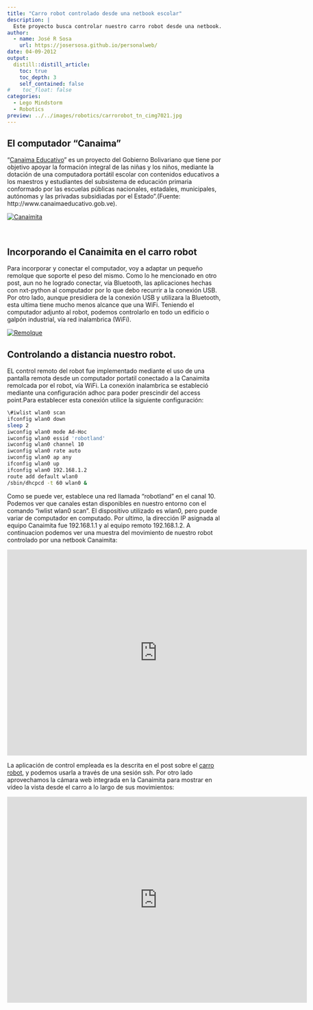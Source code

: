```yaml
---
title: "Carro robot controlado desde una netbook escolar"
description: |
  Este proyecto busca controlar nuestro carro robot desde una netbook. El objetivo es experimentar con la movilidad que representa el tener  nuestro robot conectado a una pequeña y liviana computadora pero con  mayores prestaciones que el NXT, tales como la capacidad de  procesamiento, la cámara web y la tarjeta de red WiFi. 
author:
  - name: José R Sosa
    url: https://josersosa.github.io/personalweb/
date: 04-09-2012
output:
  distill::distill_article:
    toc: true
    toc_depth: 3
    self_contained: false
#    toc_float: false
categories:
  - Lego Mindstorm
  - Robotics
preview: ../../images/robotics/carrorobot_tn_cimg7021.jpg
---
```



## El computador "Canaima" 

 

"[Canaima Educativo](http://www.canaimaeducativo.gob.ve/index.php?option=com_content&view=category&id=44&layout=blog&Itemid=92)" es un proyecto del Gobierno Bolivariano que tiene por objetivo apoyar  la formación integral de las niñas y los niños, mediante la dotación de  una computadora portátil escolar con contenidos educativos a los  maestros y estudiantes del subsistema de educación primaria conformado  por las escuelas públicas nacionales, estadales, municipales, autónomas y las privadas subsidiadas por el Estado".(Fuente:  http://www.canaimaeducativo.gob.ve).

<aside>
[![Canaimita](../../images/robotics/carrorobot_tn_cimg7022.jpg)](../../images/robotics/carrorobot_cimg7022.jpg)    
</aside>

​    

## Incorporando el Canaimita en el carro robot

 

Para incorporar y conectar el computador, voy a adaptar un pequeño remolque  que soporte el peso del mismo. Como lo he mencionado en otro post, aun  no he logrado conectar, vía Bluetooth, las aplicaciones hechas con  nxt-python al computador por lo que debo recurrir a la conexión USB. Por otro lado, aunque presidiera de la conexión USB y utilizara la  Bluetooth, esta ultima tiene mucho menos alcance que una WiFi. Teniendo  el computador adjunto al robot, podemos controlarlo en todo un edificio o galpón industrial, vía red inalambrica (WiFi). 

<aside>
[![Remolque](../../images/robotics/carrorobot_tn_cimg7014.jpg)](../../images/robotics/carrorobot_cimg7014.jpg)        
</aside>




## Controlando a distancia nuestro robot.


EL control remoto del robot fue implementado mediante el uso de una  pantalla remota desde un computador portatil conectado a la Canaimita  remolcada por el robot, vía WiFi. La conexión inalambrica se estableció  mediante una configuración adhoc para poder prescindir del access  point.Para establecer esta conexión utilice la siguiente configuración:

```bash
\#iwlist wlan0 scan
ifconfig wlan0 down
sleep 2
iwconfig wlan0 mode Ad-Hoc
iwconfig wlan0 essid 'robotland'
iwconfig wlan0 channel 10
iwconfig wlan0 rate auto
iwconfig wlan0 ap any
ifconfig wlan0 up
ifconfig wlan0 192.168.1.2
route add default wlan0
/sbin/dhcpcd -t 60 wlan0 &
```

Como se puede ver, establece una red llamada "robotland" en el canal 10.  Podemos ver que canales estan disponibles en nuestro entorno con el  comando "iwlist wlan0 scan". El dispositivo utilizado es wlan0, pero  puede variar de computador en computado. Por ultimo, la dirección IP  asignada al equipo Canaimita fue 192.168.1.1 y al equipo remoto  192.168.1.2. A continuacion podemos ver una muestra del movimiento de  nuestro robot controlado por una netbook Canaimita:

<div class="embed-container">
  <iframe
    src="https://www.youtube.com/embed/c3hgV1xzBFc"
    width="700"
    height="480"
    frameborder="0"
    allowfullscreen="">
  </iframe>
</div>


La aplicación de control empleada es la descrita en el post sobre el [carro robot](http://192.168.0.104/personalweb/index.php/robotica/52-lego-mindstorm/77-carro-robot-de-proposito-general), y podemos usarla a través de una sesión ssh. Por otro lado aprovechamos la cámara web integrada en la Canaimita para mostrar en vídeo la vista  desde el carro a lo largo de sus movimientos:

<div class="embed-container">
  <iframe
    src="https://www.youtube.com/embed/8yqqVgX1F_I"
    width="700"
    height="480"
    frameborder="0"
    allowfullscreen="">
  </iframe>
</div>



